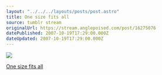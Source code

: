 ```yaml
---
layout: "../../../layouts/posts/post.astro"
title: One size fits all
source: tumblr stream
originalUrl: https://stream.anglepoised.com/post/16275076
datePublished: 2007-10-19T17:29:00.000Z
dateUpdated: 2007-10-19T17:29:00.000Z
---
```


![](/images/notes/16275076.jpg)

[One size fits all](http://www.com-pa-ny.com/shop/salakauppa/partanenpage.html)
